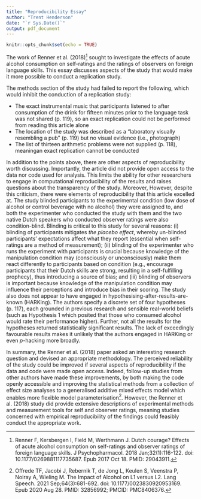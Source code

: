 ```yaml
---
title: "Reproducibility Essay"
author: "Trent Henderson"
date: "`r Sys.Date()`"
output: pdf_document
---
```


```r
knitr::opts_chunk$set(echo = TRUE)
```

The work of Renner et al. (2018)^[Renner F, Kersbergen I, Field M, Werthmann J. Dutch courage? Effects of acute alcohol consumption on self-ratings and observer ratings of foreign language skills. J Psychopharmacol. 2018 Jan;32(1):116-122. doi: 10.1177/0269881117735687. Epub 2017 Oct 18. PMID: 29043911.] sought to investigate the effects of acute alcohol consumption on self-ratings and the ratings of observers on foreign language skills. This essay discusses aspects of the study that would make it more possible to conduct a replication study.

The methods section of the study had failed to report the following, which would inhibit the conduction of a replication study:

* The exact instrumental music that participants listened to after consumption of the drink for fifteen minutes prior to the language task was not shared (p. 119), so an exact replication could not be performed from reading this article alone
* The location of the study was described as a "laboratory visually resembling a pub" (p. 119) but no visual evidence (i.e., photograph)
* The list of thirteen arithmetic problems were not supplied (p. 118), meaningan exact replication cannot be conducted

In addition to the points above, there are other aspects of reproducibility worth discussing. Importantly, the article did not provide open access to the data nor code used for analysis. This limits the ability for other researchers to engage in computational reproducibility of the results and raises questions about the transparency of the study. Moreover, However, despite this criticism, there were elements of reproducibility that this article excelled at. The study blinded participants to the experimental condition (low dose of alcohol or control beverage with no alcohol) they were assigned to, and both the experimenter who conducted the study with them and the two native Dutch speakers who conducted observer ratings were also condition-blind. Blinding is critical to this study for several reasons: (i) blinding of participants mitigates *the placebo effect*, whereby un-blinded participants' expectations affect what they report (essential when self-ratings are a method of measurement); (ii) blinding of the experimenter who runs the experiment with participants is crucial because knowledge of the manipulation condition may (consciously or unconsciously) make them react differently to participants based on condition (e.g., encourage participants that their Dutch skills are strong, resulting in a self-fulfilling prophecy), thus introducing a source of bias; and (iii) blinding of observers is important because knowledge of the manipulation condition may influence their perceptions and introduce bias in their scoring. The study also does not appear to have engaged in hypothesising-after-results-are-known (HARKing). The authors specify a discrete set of four hypotheses (p. 117), each grounded in previous research and sensible real-world beliefs (such as Hypothesis 1 which posited that those who consumed alcohol would rate their performance higher). Further, not all the results for the hypotheses returned statistically significant results. The lack of exceedingly favourable results makes it unlikely that the authors engaged in HARKing or even *p*-hacking more broadly.

In summary, the Renner et al. (2018) paper asked an interesting research question and devised an appropriate methodology. The perceived reliability of the study could be improved if several aspects of reproducibility if the data and code were made open access. Indeed, follow-up studies from other authors have made these improvements, by both making the code openly accessible and improving the statistical methods from a collection of effect size analyses to a generalised additive mixed effects model which enables more flexible model parameterisation^[Offrede TF, Jacobi J, Rebernik T, de Jong L, Keulen S, Veenstra P, Noiray A, Wieling M. The Impact of Alcohol on L1 versus L2. Lang Speech. 2021 Sep;64(3):681-692. doi: 10.1177/0023830920953169. Epub 2020 Aug 28. PMID: 32856992; PMCID: PMC8406376.]. However, the Renner et al. (2018) study did provide extensive descriptions of experimental methods and measurement tools for self and observer ratings, meaning studies concerned with empirical reproducibility of the findings could feasibly conduct the appropriate work.
